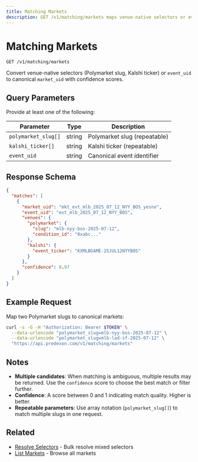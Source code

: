 ```yaml
---
title: Matching Markets
description: GET /v1/matching/markets maps venue-native selectors or event_uid to canonical markets.
---
```


# Matching Markets

```
GET /v1/matching/markets
```

Convert venue-native selectors (Polymarket slug, Kalshi ticker) or `event_uid` to canonical `market_uid` with confidence scores.

## Query Parameters

Provide at least one of the following:

| Parameter | Type | Description |
|-----------|------|-------------|
| `polymarket_slug[]` | string | Polymarket slug (repeatable) |
| `kalshi_ticker[]` | string | Kalshi ticker (repeatable) |
| `event_uid` | string | Canonical event identifier |

## Response Schema

```json
{
  "matches": [
    {
      "market_uid": "mkt_evt_mlb_2025_07_12_NYY_BOS_yesno",
      "event_uid": "evt_mlb_2025_07_12_NYY_BOS",
      "venues": {
        "polymarket": {
          "slug": "mlb-nyy-bos-2025-07-12",
          "condition_id": "0xabc..."
        },
        "kalshi": {
          "event_ticker": "KXMLBGAME-25JUL12NYYBOS"
        }
      },
      "confidence": 0.97
    }
  ]
}
```

## Example Request

Map two Polymarket slugs to canonical markets:

```bash
curl -s -G -H "Authorization: Bearer $TOKEN" \
  --data-urlencode "polymarket_slug=mlb-nyy-bos-2025-07-12" \
  --data-urlencode "polymarket_slug=mlb-lad-sf-2025-07-12" \
  "https://api.predexon.com/v1/matching/markets"
```

## Notes

- **Multiple candidates**: When matching is ambiguous, multiple results may be returned. Use the `confidence` score to choose the best match or filter further.
- **Confidence**: A score between 0 and 1 indicating match quality. Higher is better.
- **Repeatable parameters**: Use array notation (`polymarket_slug[]`) to match multiple slugs in one request.

## Related

- [Resolve Selectors](/pages/discovery/resolve) - Bulk resolve mixed selectors
- [List Markets](/pages/discovery/markets) - Browse all markets
